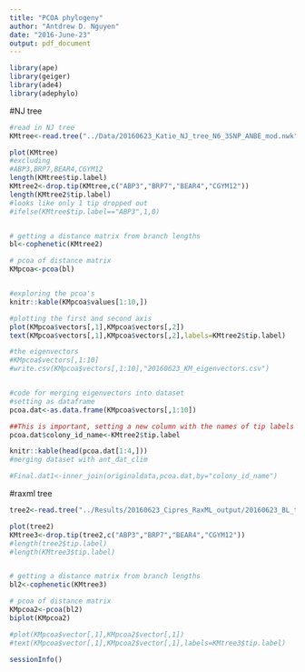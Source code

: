 ```yaml
---
title: "PCOA phylogeny"
author: "Antdrew D. Nguyen"
date: "2016-June-23"
output: pdf_document
---
```

```r
library(ape)
library(geiger)
library(ade4)
library(adephylo)
```

#NJ tree
```r

#read in NJ tree
KMtree<-read.tree("../Data/20160623_Katie_NJ_tree_N6_3SNP_ANBE_mod.nwk")

plot(KMtree)
#excluding
#ABP3,BRP7,BEAR4,CGYM12
length(KMtree$tip.label)
KMtree2<-drop.tip(KMtree,c("ABP3","BRP7","BEAR4","CGYM12"))
length(KMtree2$tip.label)
#looks like only 1 tip dropped out
#ifelse(KMtree$tip.label=="ABP3",1,0)


# getting a distance matrix from branch lengths
bl<-cophenetic(KMtree2)

# pcoa of distance matrix
KMpcoa<-pcoa(bl)


#exploring the pcoa's
knitr::kable(KMpcoa$values[1:10,])

#plotting the first and second axis
plot(KMpcoa$vectors[,1],KMpcoa$vectors[,2])
text(KMpcoa$vectors[,1],KMpcoa$vectors[,2],labels=KMtree2$tip.label)

#the eigenvectors
#KMpcoa$vectors[,1:10]
#write.csv(KMpcoa$vectors[,1:10],"20160623_KM_eigenvectors.csv")


#code for merging eigenvectors into dataset
#setting as dataframe
pcoa.dat<-as.data.frame(KMpcoa$vectors[,1:10])

##This is important, setting a new column with the names of tip labels
pcoa.dat$colony_id_name<-KMtree2$tip.label

knitr::kable(head(pcoa.dat[1:4,]))
#merging dataset with ant_dat_clim

#Final.dat1<-inner_join(originaldata,pcoa.dat,by="colony_id_name")

```

#raxml tree
```r
tree2<-read.tree("../Results/20160623_Cipres_RaxML_output/20160623_BL_tree_parsed.newick")

plot(tree2)
KMtree3<-drop.tip(tree2,c("ABP3","BRP7","BEAR4","CGYM12"))
#length(tree2$tip.label)
#length(KMtree3$tip.label)


# getting a distance matrix from branch lengths
bl2<-cophenetic(KMtree3)

# pcoa of distance matrix
KMpcoa2<-pcoa(bl2)
biplot(KMpcoa2)

#plot(KMpcoa$vector[,1],KMpcoa2$vector[,1])
#text(KMpcoa$vector[,1],KMpcoa2$vector[,1],labels=KMtree3$tip.label)
```

```r
sessionInfo()
```

